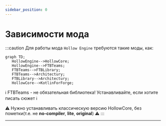```yaml
---
sidebar_position: 0
---
```


# Зависимости мода

:::caution Для работы мода `Hollow Engine` требуются такие моды, как:
```mermaid
graph TD;
   HollowEngine-->HollowCore;
   HollowEngine-->FTBTeams;
   FTBTeams-->FTBLibrary;
   FTBTeams-->Architectury;
   FTBLibrary-->Architectury;
   HollowCore-->KotlinForForge;
```
ℹ️ FTBTeams - не обязательная библиотека! Устанавливайте, если хотите писать сюжет ℹ️

⚠️ Нужно устанавливать классическую версию HollowCore, без пометки(т.е. не **no-compiler**, **lite**, **original**) ⚠️
:::

---
